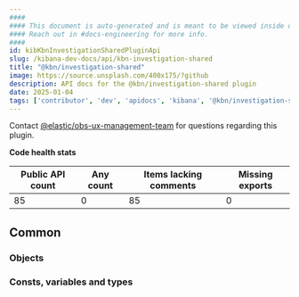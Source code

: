 ```yaml
---
####
#### This document is auto-generated and is meant to be viewed inside our experimental, new docs system.
#### Reach out in #docs-engineering for more info.
####
id: kibKbnInvestigationSharedPluginApi
slug: /kibana-dev-docs/api/kbn-investigation-shared
title: "@kbn/investigation-shared"
image: https://source.unsplash.com/400x175/?github
description: API docs for the @kbn/investigation-shared plugin
date: 2025-01-04
tags: ['contributor', 'dev', 'apidocs', 'kibana', '@kbn/investigation-shared']
---
```




Contact [@elastic/obs-ux-management-team](https://github.com/orgs/elastic/teams/obs-ux-management-team) for questions regarding this plugin.

**Code health stats**

| Public API count  | Any count | Items lacking comments | Missing exports |
|-------------------|-----------|------------------------|-----------------|
| 85 | 0 | 85 | 0 |

## Common

### Objects
<DocDefinitionList data={kbnInvestigationSharedObj.common.objects}/>

### Consts, variables and types
<DocDefinitionList data={kbnInvestigationSharedObj.common.misc}/>

